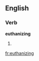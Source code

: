 
==English==

===Verb===
'''euthanizing'''

# {{present participle of|[[euthanize]]}}

[[fr:euthanizing]]